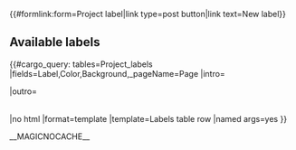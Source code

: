 {{#formlink:form=Project label|link type=post button|link text=New label}}

== Available labels ==
{{#cargo_query: tables=Project_labels
|fields=Label,Color,Background,_pageName=Page
|intro=<table class="kanban" style="text-align: center;width: 100%" cellspacing="6">
|outro=</table>
|no html
|format=template
|template=Labels table row
|named args=yes
}}

__MAGICNOCACHE__

